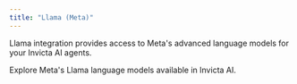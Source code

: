 ```yaml
---
title: "Llama (Meta)"
---
```


Llama integration provides access to Meta's advanced language models for your Invicta AI agents.

<CardGroup cols={2}>
  <Card title="Llama LLMs" icon="robot" href="/basics/available-llms">
    Explore Meta's Llama language models available in Invicta AI.
  </Card>
</CardGroup>
